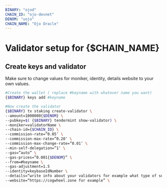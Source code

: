 ```yaml
---
BINARY: "ojod"
CHAIN_ID: "ojo-devnet"
DENOM: "uojo"
CHAIN_NAME: "Ojo Oracle"
---
```


# Validator setup for {$CHAIN_NAME}

## Create keys and validator

<Callout type="info" emoji="🙋‍♀️">
  Make sure to change values for moniker, identity, details website to your own values.
</Callout>

```bash
#Create the wallet ( replace #keyname with whatever name you want)
{$BINARY} keys add #keyname

#Now create the validator 
{$BINARY} tx staking create-validator \
--amount=1000000{$DENOM} \
--pubkey=$( {$BINARY} tendermint show-validator) \
--moniker=validatorName \
--chain-id={$CHAIN_ID} \
--commission-rate=”0.05″ \
--commission-max-rate=”0.20″ \
--commission-max-change-rate=”0.01″ \
--min-self-delegation=”1″ \
--gas=”auto” \
--gas-prices=”0.001{$DENOM}” \
--from=#keyname \
--gas-adjustment=1.5
--identity=keybaseIdNumber \
--details=“write info about your validators for example what type of service you ofer etc.” \
--website=“https://cogwheel.zone for example” \
```

